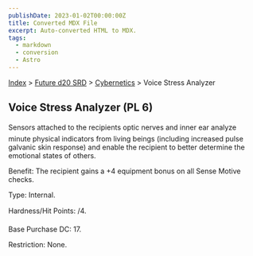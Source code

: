```yaml
---
publishDate: 2023-01-02T00:00:00Z
title: Converted MDX File
excerpt: Auto-converted HTML to MDX.
tags:
  - markdown
  - conversion
  - Astro
---
```






[Index](-index) > [Future d20 SRD](future-d20-srd-index) > [Cybernetics](future-d20-srd-cybernetics-index) > Voice Stress Analyzer




## Voice Stress Analyzer (PL 6)


Sensors attached to the recipients optic nerves and inner ear analyze minute physical indicators from living beings (including increased pulse galvanic skin response) and enable the recipient to better determine the emotional states of others.


Benefit: The recipient gains a +4 equipment bonus on all Sense Motive checks.


Type: Internal.


Hardness/Hit Points: /4.


Base Purchase DC: 17.


Restriction: None.




